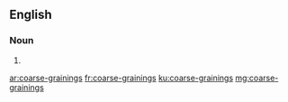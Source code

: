 ==English==

===Noun===
{{head|en|noun plural form}}

# {{plural of|coarse-graining|lang=en}}

[[ar:coarse-grainings]]
[[fr:coarse-grainings]]
[[ku:coarse-grainings]]
[[mg:coarse-grainings]]
